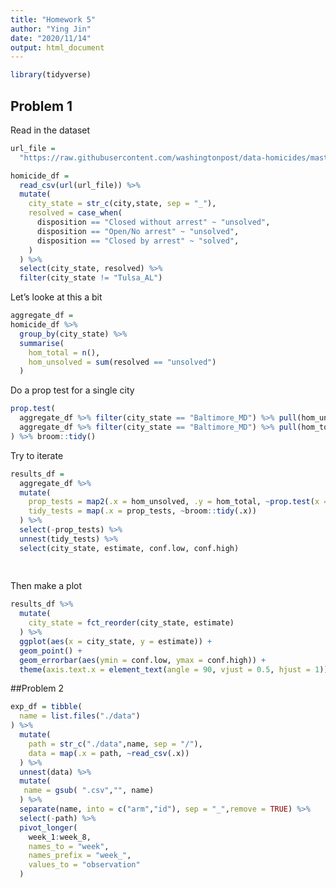 ```yaml
---
title: "Homework 5"
author: "Ying Jin"
date: "2020/11/14"
output: html_document
---
```


```r
library(tidyverse)
```

## Problem 1

Read in the dataset

```r
url_file = 
  "https://raw.githubusercontent.com/washingtonpost/data-homicides/master/homicide-data.csv"

homicide_df = 
  read_csv(url(url_file)) %>% 
  mutate(
    city_state = str_c(city,state, sep = "_"),
    resolved = case_when(
      disposition == "Closed without arrest" ~ "unsolved",
      disposition == "Open/No arrest" ~ "unsolved",
      disposition == "Closed by arrest" ~ "solved",
    ) 
  ) %>% 
  select(city_state, resolved) %>% 
  filter(city_state != "Tulsa_AL")
```

Let's looke at this a bit

```r
aggregate_df =
homicide_df %>% 
  group_by(city_state) %>% 
  summarise(
    hom_total = n(),
    hom_unsolved = sum(resolved == "unsolved")
  )
```

Do a prop test for a single city

```r
prop.test(
  aggregate_df %>% filter(city_state == "Baltimore_MD") %>% pull(hom_unsolved),
  aggregate_df %>% filter(city_state == "Baltimore_MD") %>% pull(hom_total)
) %>% broom::tidy()
```

Try to iterate

```r
results_df = 
  aggregate_df %>% 
  mutate(
    prop_tests = map2(.x = hom_unsolved, .y = hom_total, ~prop.test(x = .x,n = .y)),
    tidy_tests = map(.x = prop_tests, ~broom::tidy(.x))
  ) %>% 
  select(-prop_tests) %>% 
  unnest(tidy_tests) %>% 
  select(city_state, estimate, conf.low, conf.high)
  
  
```

Then make a plot

```r
results_df %>% 
  mutate(
    city_state = fct_reorder(city_state, estimate)
  ) %>% 
  ggplot(aes(x = city_state, y = estimate)) + 
  geom_point() +
  geom_errorbar(aes(ymin = conf.low, ymax = conf.high)) +
  theme(axis.text.x = element_text(angle = 90, vjust = 0.5, hjust = 1))
```

##Problem 2

```r
exp_df = tibble(
  name = list.files("./data")
) %>% 
  mutate(
    path = str_c("./data",name, sep = "/"),
    data = map(.x = path, ~read_csv(.x))
  ) %>% 
  unnest(data) %>% 
  mutate(
   name = gsub( ".csv","", name)
  ) %>% 
  separate(name, into = c("arm","id"), sep = "_",remove = TRUE) %>% 
  select(-path) %>% 
  pivot_longer(
    week_1:week_8,
    names_to = "week",
    names_prefix = "week_",
    values_to = "observation"
  )
```

